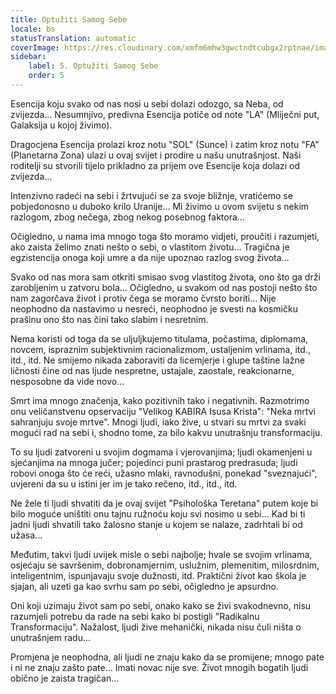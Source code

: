 ```yaml
---
title: Optužiti Samog Sebe
locale: bs
statusTranslation: automatic
coverImage: https://res.cloudinary.com/xmfm6mhw3gwctndtcubgx2rptnae/image/upload/v1740468922/small_cover_tratado_de_psicologia_revolucionaria_a4c0dca4e0.webp
sidebar:
    label: 5. Optužiti Samog Sebe
    order: 5
---
```

Esencija koju svako od nas nosi u sebi dolazi odozgo, sa Neba, od zvijezda... Nesumnjivo, predivna Esencija potiče od note "LA" (Mliječni put, Galaksija u kojoj živimo).

Dragocjena Esencija prolazi kroz notu "SOL" (Sunce) i zatim kroz notu "FA" (Planetarna Zona) ulazi u ovaj svijet i prodire u našu unutrašnjost. Naši roditelji su stvorili tijelo prikladno za prijem ove Esencije koja dolazi od zvijezda...

Intenzivno radeći na sebi i žrtvujući se za svoje bližnje, vratićemo se pobjedonosno u duboko krilo Uranije... Mi živimo u ovom svijetu s nekim razlogom, zbog nečega, zbog nekog posebnog faktora...

Očigledno, u nama ima mnogo toga što moramo vidjeti, proučiti i razumjeti, ako zaista želimo znati nešto o sebi, o vlastitom životu... Tragična je egzistencija onoga koji umre a da nije upoznao razlog svog života...

Svako od nas mora sam otkriti smisao svog vlastitog života, ono što ga drži zarobljenim u zatvoru bola... Očigledno, u svakom od nas postoji nešto što nam zagorčava život i protiv čega se moramo čvrsto boriti... Nije neophodno da nastavimo u nesreći, neophodno je svesti na kosmičku prašinu ono što nas čini tako slabim i nesretnim.

Nema koristi od toga da se uljuljkujemo titulama, počastima, diplomama, novcem, ispraznim subjektivnim racionalizmom, ustaljenim vrlinama, itd., itd., itd. Ne smijemo nikada zaboraviti da licemjerje i glupe taštine lažne ličnosti čine od nas ljude nespretne, ustajale, zaostale, reakcionarne, nesposobne da vide novo...

Smrt ima mnogo značenja, kako pozitivnih tako i negativnih. Razmotrimo onu veličanstvenu opservaciju "Velikog KABIRA Isusa Krista": "Neka mrtvi sahranjuju svoje mrtve". Mnogi ljudi, iako žive, u stvari su mrtvi za svaki mogući rad na sebi i, shodno tome, za bilo kakvu unutrašnju transformaciju.

To su ljudi zatvoreni u svojim dogmama i vjerovanjima; ljudi okamenjeni u sjećanjima na mnoga jučer; pojedinci puni prastarog predrasuda; ljudi robovi onoga što će reći, užasno mlaki, ravnodušni, ponekad "sveznajući", uvjereni da su u istini jer im je tako rečeno, itd., itd., itd.

Ne žele ti ljudi shvatiti da je ovaj svijet "Psihološka Teretana" putem koje bi bilo moguće uništiti onu tajnu ružnoću koju svi nosimo u sebi... Kad bi ti jadni ljudi shvatili tako žalosno stanje u kojem se nalaze, zadrhtali bi od užasa...

Međutim, takvi ljudi uvijek misle o sebi najbolje; hvale se svojim vrlinama, osjećaju se savršenim, dobronamjernim, uslužnim, plemenitim, milosrdnim, inteligentnim, ispunjavaju svoje dužnosti, itd. Praktični život kao škola je sjajan, ali uzeti ga kao svrhu sam po sebi, očigledno je apsurdno.

Oni koji uzimaju život sam po sebi, onako kako se živi svakodnevno, nisu razumjeli potrebu da rade na sebi kako bi postigli "Radikalnu Transformaciju". Nažalost, ljudi žive mehanički, nikada nisu čuli ništa o unutrašnjem radu...

Promjena je neophodna, ali ljudi ne znaju kako da se promijene; mnogo pate i ni ne znaju zašto pate... Imati novac nije sve. Život mnogih bogatih ljudi obično je zaista tragičan...

